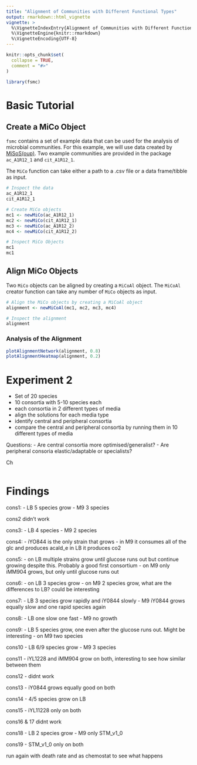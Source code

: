 ```yaml
---
title: "Alignment of Communities with Different Functional Types"
output: rmarkdown::html_vignette
vignette: >
  %\VignetteIndexEntry{Alignment of Communities with Different Functional Types}
  %\VignetteEngine{knitr::rmarkdown}
  %\VignetteEncoding{UTF-8}
---
```


```r
knitr::opts_chunk$set(
  collapse = TRUE,
  comment = "#>"
)
```

```r
library(fsmc)
```
# Basic Tutorial

## Create a MiCo Object
`fsmc` contains a set of example data that can be used for the analysis of microbial communities. For this example, we will use data created by [MiSoS(oup)](https://github.com/sirno/misosoup). Two example communities are provided in the package `ac_A1R12_1` and `cit_A1R12_1`.

The `MiCo` function can take either a path to a .csv file or a data frame/tibble as input.


```r
# Inspect the data 
ac_A1R12_1
cit_A1R12_1

# Create MiCo objects
mc1 <- newMiCo(ac_A1R12_1)
mc2 <- newMiCo(cit_A1R12_1)
mc3 <- newMiCo(ac_A1R12_2)
mc4 <- newMiCo(cit_A1R12_2)

# Inspect MiCo Objects
mc1
mc1
```

## Align MiCo Objects
Two `MiCo` objects can be aligned by creating a `MiCoAl` object. The `MiCoAl` creator function can take any number of `MiCo` objects as input.

```r
# Align the MiCo objects by creating a MiCoAl object
alignment <- newMiCoAl(mc1, mc2, mc3, mc4)

# Inspect the alignment
alignment
```

### Analysis of the Alignment

```r

plotAlignmentNetwork(alignment, 0.8)
plotAlignmentHeatmap(alignment, 0.2)

```


# Experiment 2

- Set of 20 species
- 10 consortia with 5-10 species each
- each consortia in 2 different types of media
- align the solutions for each media type 
- identify central and peripheral consortia
- compare the central and peripheral consortia by running them in 10 different types of media

Questions:
- Are central consortia more optimised/generalist?
- Are peripheral consoria elastic/adaptable or specialists?


Ch
```r

```


# Findings

cons1:
- LB 5 species grow
- M9 3 species

cons2 didn't work

cons3:
- LB 4 species
- M9 2 species

cons4:
- iYO844 is the only strain that grows
- in M9 it consumes all of the glc and produces acald_e in LB it produces co2

cons5:
- on LB multiple strains grow until glucose runs out but continue growing despite this. Probably a good first consortium
- on M9 only iMM904 grows, but only until glucose runs out

cons6:
- on LB 3 species grow
- on M9 2 species grow, what are the differences to LB? could be interesting

cons7:
- LB 3 species grow rapidly and iY0844 slowly
- M9 iY0844 grows equally slow and one rapid species again

cons8:
- LB one slow one fast
- M9 no growth

cons9:
- LB 5 species grow, one even after the glucose runs out. Might be interesting 
- on M9 two species

cons10
- LB 6/9 species grow 
- M9 3 species

cons11
- iYL1228 and iMM904 grow on both, interesting to see how similar between them

cons12
- didnt work

cons13
- iY0844 grows equally good on both

cons14
- 4/5 species grow on LB

cons15
- iYL11228 only on both

cons16 & 17 didnt work

cons18 
- LB 2 species grow
- M9 only STM_v1_0

cons19
- STM_v1_0 only on both

run again with death rate and as chemostat to see what happens
